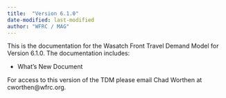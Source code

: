 ```yaml
---
title:  "Version 6.1.0"
date-modified: last-modified
author: "WFRC / MAG"
---
```


This is the documentation for the Wasatch Front Travel Demand Model for Version 6.1.0. The documentation includes:

 - What's New Document

For access to this version of the TDM please email Chad Worthen at cworthen@wfrc.org.

